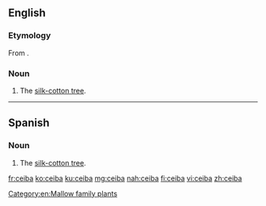 ==English==

===Etymology===
From {{etyl|es|en}} {{term|ceiba|lang=es}}.

===Noun===
{{en-noun|s|ceiba}}

# The [[silk-cotton tree]].

----

==Spanish==

===Noun===
{{es-noun|f}}

# The [[silk-cotton tree]].

[[Category:en:Mallow family plants]]

[[fr:ceiba]]
[[ko:ceiba]]
[[ku:ceiba]]
[[mg:ceiba]]
[[nah:ceiba]]
[[fi:ceiba]]
[[vi:ceiba]]
[[zh:ceiba]]